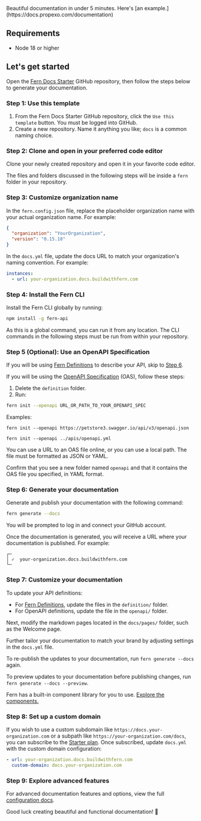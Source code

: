 <Callout intent='success'>
  Beautiful documentation in under 5 minutes. Here's [an
  example.](https://docs.propexo.com/documentation)
</Callout>

## Requirements

- Node 18 or higher

## Let's get started

Open the [Fern Docs Starter](https://github.com/fern-api/docs-starter) GitHub repository, then follow the steps below to generate your documentation.

### Step 1: Use this template

1. From the Fern Docs Starter GitHub repository, click the `Use this template` button. You must be logged into GitHub.
2. Create a new repository. Name it anything you like; `docs` is a common naming choice.

### Step 2: Clone and open in your preferred code editor

Clone your newly created repository and open it in your favorite code editor.

The files and folders discussed in the following steps will be inside a `fern` folder in your repository.

### Step 3: Customize organization name

In the `fern.config.json` file, replace the placeholder organization name with your actual organization name. For example:

```json
{
  "organization": "YourOrganization",
  "version": "0.15.18"
}
```

In the `docs.yml` file, update the docs URL to match your organization's naming convention. For example:

```yml
instances:
  - url: your-organization.docs.buildwithfern.com
```

### Step 4: Install the Fern CLI

Install the Fern CLI globally by running:

```bash
npm install -g fern-api
```

As this is a global command, you can run it from any location. The CLI commands in the following steps must be run from within your repository.

### Step 5 (Optional): Use an OpenAPI Specification

If you will be using [Fern Definitions](/overview/define-your-api/ferndef/overview) to describe your API, skip to [Step 6](/fern-docs/docs-quickstart#step-6-generate-your-documentation).

If you will be using the [OpenAPI Specification](https://chat.openai.com/share/47bcc007-17d8-483a-ab5a-91c10c4a73e1) (OAS), follow these steps:

1. Delete the `definition` folder.
2. Run:

```bash
fern init --openapi URL_OR_PATH_TO_YOUR_OPENAPI_SPEC
```

Examples:

`fern init --openapi https://petstore3.swagger.io/api/v3/openapi.json`

`fern init --openapi ../apis/openapi.yml`

You can use a URL to an OAS file online, or you can use a local path. The file must be formatted as JSON or YAML.

Confirm that you see a new folder named `openapi` and that it contains the OAS file you specified, in YAML format.


### Step 6: Generate your documentation

Generate and publish your documentation with the following command:

```bash
fern generate --docs
```

You will be prompted to log in and connect your GitHub account.

Once the documentation is generated, you will receive a URL where your documentation is published. For example:

```shell
┌─
│ ✓  your-organization.docs.buildwithfern.com
└─
```

### Step 7: Customize your documentation

To update your API definitions:

- For [Fern Definitions](/overview/define-your-api/ferndef/overview), update the files in the `definition/` folder.
- For OpenAPI definitions, update the file in the `openapi/` folder.

Next, modify the markdown pages located in the `docs/pages/` folder, such as the Welcome page.

Further tailor your documentation to match your brand by adjusting settings in the `docs.yml` file.

To re-publish the updates to your documentation, run `fern generate --docs` again.

To preview updates to your documentation before publishing changes, run `fern generate --docs --preview`.

Fern has a built-in component library for you to use. [Explore the components.](/fern-docs/content/component-library/)

### Step 8: Set up a custom domain

If you wish to use a custom subdomain like `https://docs.your-organization.com` or a subpath like `https://your-organization.com/docs`, you can subscribe to the [Starter plan](https://buildwithfern.com/pricing). Once subscribed, update `docs.yml` with the custom domain configuration:

```yaml
- url: your-organization.docs.buildwithfern.com
  custom-domain: docs.your-organization.com
```

### Step 9: Explore advanced features

For advanced documentation features and options, view the full [configuration docs](/fern-docs/config/overview).

Good luck creating beautiful and functional documentation! 🌿
